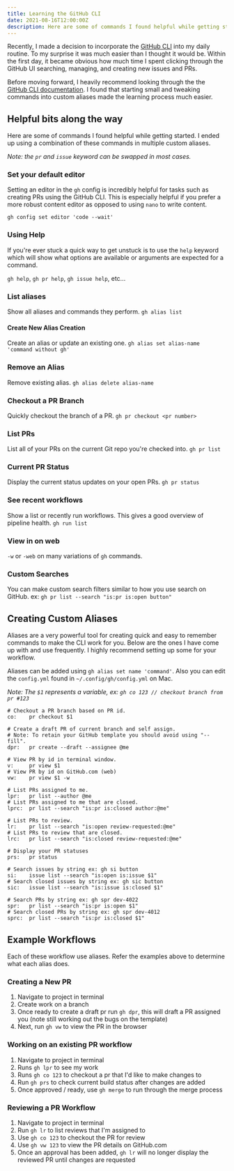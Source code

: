 ```yaml
---
title: Learning the GitHub CLI
date: 2021-08-16T12:00:00Z
description: Here are some of commands I found helpful while getting started. I ended up using a combination of these commands in multiple custom aliases.
---
```


Recently, I made a decision to incorporate the [GitHub CLI](https://cli.github.com/manual/) into my daily routine. To my surprise it was much easier than I thought it would be. Within the first day, it became obvious how much time I spent clicking through the GitHub UI searching, managing, and creating new issues and PRs.

Before moving forward, I heavily recommend looking through the the [GitHub CLI documentation](https://cli.github.com/manual/). I found that starting small and tweaking commands into custom aliases made the learning process much easier.

## Helpful bits along the way

Here are some of commands I found helpful while getting started. I ended up using a combination of these commands in multiple custom aliases.

_Note: the `pr` and `issue` keyword can be swapped in most cases._

### Set your default editor

Setting an editor in the `gh` config is incredibly helpful for tasks such as creating PRs using the GitHub CLI. This is especially helpful if you prefer a more robust content editor as opposed to using `nano` to write content.

`gh config set editor 'code --wait'`

### Using Help

If you're ever stuck a quick way to get unstuck is to use the `help` keyword which will show what options are available or arguments are expected for a command.

`gh help`, `gh pr help`, `gh issue help`, etc...

### List aliases

Show all aliases and commands they perform.
`gh alias list`

#### Create New Alias Creation

Create an alias or update an existing one.
`gh alias set alias-name 'command without gh'`

### Remove an Alias

Remove existing alias.
`gh alias delete alias-name`

### Checkout a PR Branch

Quickly checkout the branch of a PR.
`gh pr checkout <pr number>`

### List PRs

List all of your PRs on the current Git repo you're checked into.
`gh pr list`

### Current PR Status

Display the current status updates on your open PRs.
`gh pr status`

### See recent workflows

Show a list or recently run workflows. This gives a good overview of pipeline health.
`gh run list`

### View in on web

`-w` or `-web` on many variations of `gh` commands.

### Custom Searches

You can make custom search filters similar to how you use search on GitHub.
ex: `gh pr list --search "is:pr is:open button"`

## Creating Custom Aliases

Aliases are a very powerful tool for creating quick and easy to remember commands to make the CLI work for you. Below are the ones I have come up with and use frequently. I highly recommend setting up some for your workflow.

Aliases can be added using `gh alias set name 'command'`. Also you can edit the `config.yml` found in `~/.config/gh/config.yml` on Mac.

_Note: The `$1` represents a variable, ex: `gh co 123 // checkout branch from pr #123`_

```
# Checkout a PR branch based on PR id.
co:    pr checkout $1

# Create a draft PR of current branch and self assign.
# Note: To retain your GitHub template you should avoid using "--fill".
dpr:   pr create --draft --assignee @me

# View PR by id in terminal window.
v:     pr view $1
# View PR by id on GitHub.com (web)
vw:    pr view $1 -w

# List PRs assigned to me.
lpr:   pr list --author @me
# List PRs assigned to me that are closed.
lprc:  pr list --search "is:pr is:closed author:@me"

# List PRs to review.
lr:    pr list --search "is:open review-requested:@me"
# List PRs to review that are closed.
lrc:   pr list --search "is:closed review-requested:@me"

# Display your PR statuses
prs:   pr status

# Search issues by string ex: gh si button
si:    issue list --search "is:open is:issue $1"
# Search closed issues by string ex: gh sic button
sic:   issue list --search "is:issue is:closed $1"

# Search PRs by string ex: gh spr dev-4022
spr:   pr list --search "is:pr is:open $1"
# Search closed PRs by string ex: gh spr dev-4012
sprc:  pr list --search "is:pr is:closed $1"
```

## Example Workflows

Each of these workflow use aliases. Refer the examples above to determine what each alias does.

### Creating a New PR

1. Navigate to project in terminal
2. Create work on a branch
3. Once ready to create a draft pr run `gh dpr`, this will draft a PR assigned you (note still working out the bugs on the template)
4. Next, run `gh vw` to view the PR in the browser

### Working on an existing PR workflow

1. Navigate to project in terminal
2. Runs `gh lpr` to see my work
3. Runs `gh co 123` to checkout a pr that I'd like to make changes to
4. Run `gh prs` to check current build status after changes are added
5. Once approved / ready, use `gh merge` to run through the merge process

### Reviewing a PR Workflow

1. Navigate to project in terminal
2. Run `gh lr` to list reviews that I'm assigned to
3. Use `gh co 123` to checkout the PR for review
4. Use `gh vw 123` to view the PR details on GitHub.com
5. Once an approval has been added, `gh lr` will no longer display the reviewed PR until changes are requested
